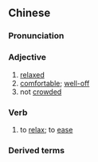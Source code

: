 ==Chinese==
{{zh-forms|s=宽松}}

===Pronunciation===
{{zh-pron
|m=kuānsōng
|c=fun1 sung1
|mn=khoan-sang
|cat=a,v
}}

===Adjective===
{{zh-adj}}

# [[relaxed]]
# [[comfortable]]; [[well-off]]
# not [[crowded]]

===Verb===
{{zh-verb}}

# {{lb|zh|economics}} to [[relax]]; to [[ease]]

===Derived terms===
{{zh-der|量化寬鬆}}